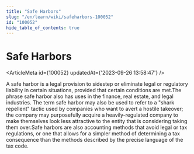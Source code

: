 ```yaml
---
title: "Safe Harbors"
slug: "/en/learn/wiki/safeharbors-100052"
id: "100052"
hide_table_of_contents: true
---
```



# Safe Harbors

<ArticleMeta id={100052} updatedAt={'2023-09-26 13:58:47'} />
<div className='border-solid border-b border-t-0 my-4 border-[var(--ifm-color-gray-300)]' />

A safe harbor is a legal provision to sidestep or eliminate legal or regulatory liability in certain situations, provided that certain conditions are met.The phrase safe harbor also has uses in the finance, real estate, and legal industries. The term safe harbor may also be used to refer to a "shark repellent" tactic used by companies who want to avert a hostile takeover; the company may purposefully acquire a heavily-regulated company to make themselves look less attractive to the entity that is considering taking them over.Safe harbors are also accounting methods that avoid legal or tax regulations, or one that allows for a simpler method of determining a tax consequence than the methods described by the precise language of the tax code.

